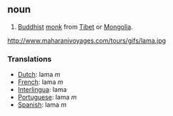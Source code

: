 == noun ==
#[[Buddhist]] [[monk]] from [[Tibet]] or [[Mongolia]].

http://www.maharanivoyages.com/tours/gifs/lama.jpg

=== Translations ===
*[[Dutch]]: lama ''m''
*[[French]]: lama ''m''
*[[Interlingua]]: lama
*[[Portuguese]]: lama ''m''
*[[Spanish]]: lama ''m''